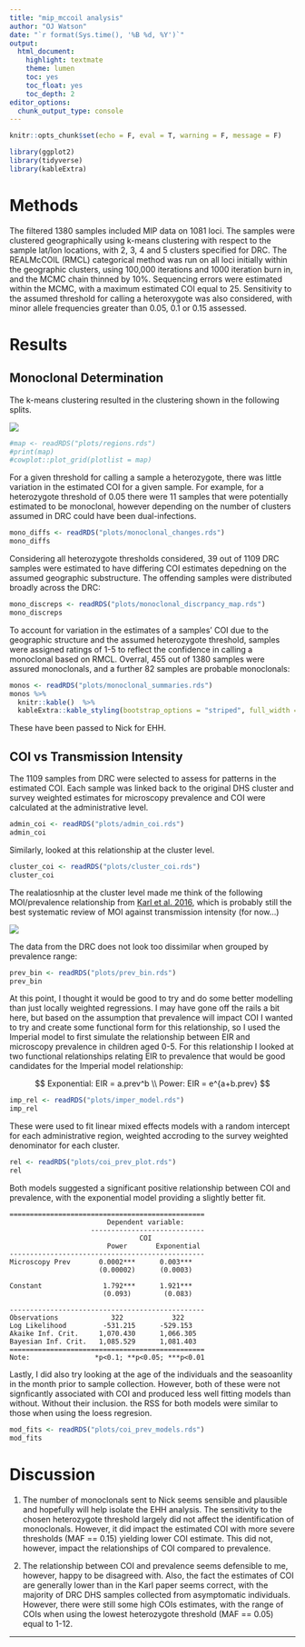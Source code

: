 ```yaml
---
title: "mip_mccoil analysis"
author: "OJ Watson"
date: "`r format(Sys.time(), '%B %d, %Y')`"
output: 
  html_document:
    highlight: textmate
    theme: lumen
    toc: yes
    toc_float: yes
    toc_depth: 2
editor_options: 
  chunk_output_type: console
---
```

  
  
```r
knitr::opts_chunk$set(echo = F, eval = T, warning = F, message = F)
```
```r
library(ggplot2)
library(tidyverse)
library(kableExtra)
```

# Methods

The filtered 1380 samples included MIP data on 1081 loci. The samples were clustered
geographically using k-means clustering with respect to the sample lat/lon locations, 
with 2, 3, 4 and 5 clusters specified for DRC. The REALMcCOIL (RMCL) categorical 
method was run on all loci initially within the geographic clusters, 
using 100,000 iterations and 1000 iteration burn in, and the MCMC chain thinned by 10%. 
Sequencing errors were estimated within the MCMC, with a maximum estimated COI equal to 25.
Sensitivity to the assumed threshold for calling a heteroxygote was also considered, with 
minor allele frequencies greater than 0.05, 0.1 or 0.15 assessed.

# Results

## Monoclonal Determination

The k-means clustering resulted in the clustering shown in the following splits.

![](plots/kmc_regions.png)
```r
#map <- readRDS("plots/regions.rds")
#print(map)
#cowplot::plot_grid(plotlist = map)
```

For a given threshold for calling a sample a heterozygote, there was little variation in the estimated
COI for a given sample. For example, for a heterozygote threshold of 0.05 there were 11 samples that
were potentially estimated to be monoclonal, however depending on the number of clusters assumed in DRC
could have been dual-infections.

```r
mono_diffs <- readRDS("plots/monoclonal_changes.rds")
mono_diffs
```

Considering all heterozygote thresholds considered, 39 out of 1109 DRC samples were estimated to 
have differing COI estimates depedning on the assumed geographic substructure. The offending samples were
distributed broadly across the DRC:

```r
mono_discreps <- readRDS("plots/monoclonal_discrpancy_map.rds")
mono_discreps
```

To account for variation in the estimates of a samples' COI due to the geographic structure and the 
assumed heterozygote threshold, samples were assigned ratings of 1-5 to reflect the confidence in calling
a monoclonal based on RMCL. Overral, 455 out of 1380 samples were assured monoclonals, and a further 82
samples are probable monoclonals:

```r
monos <- readRDS("plots/monoclonal_summaries.rds")
monos %>% 
  knitr::kable()  %>% 
  kableExtra::kable_styling(bootstrap_options = "striped", full_width = F)
```

These have been passed to Nick for EHH.

## COI vs Transmission Intensity

The 1109 samples from DRC were selected to assess for patterns in the estimated COI. Each sample
was linked back to the original DHS cluster and survey weighted estimates for microscopy prevalence
and COI were calculated at the administrative level. 

```r
admin_coi <- readRDS("plots/admin_coi.rds")
admin_coi
```

Similarly, looked at this relationship at the cluster level.

```r
cluster_coi <- readRDS("plots/cluster_coi.rds")
cluster_coi
```

The realatiosnhip at the cluster level made me think of the following MOI/prevalence relationship 
from [Karl et al. 2016](https://journals.plos.org/plosone/article?id=10.1371/journal.pone.0164054), 
which is probably still the best systematic review of MOI against transmission intensity (for now...)

![](plots/karl_moi_2016.png)


The data from the DRC does not look too dissimilar when grouped by prevalence range:

```r
prev_bin <- readRDS("plots/prev_bin.rds")
prev_bin
```

At this point, I thought it would be good to try and do some better modelling than just locally
weighted regressions. I may have gone off the rails a bit here, but based on the assumption that 
prevalence will impact COI I wanted to try and create some functional form for this relationship, 
so I used the Imperial model to first simulate the relationship between EIR and microscopy 
prevalence in children aged 0-5. For this relationship I looked at two functional relationships
relating EIR to prevalence that would be good candidates for the Imperial model relationship:

$$
Exponential: EIR = a.prev^b \\
Power: EIR = e^{a+b.prev}
$$

```r
imp_rel <- readRDS("plots/imper_model.rds")
imp_rel
```

These were used to fit linear mixed effects models with a random intercept for each administrative
region, weighted accroding to the survey weighted denominator for each cluster.

```r
rel <- readRDS("plots/coi_prev_plot.rds")
rel
```

Both models suggested a significant positive relationship between COI and prevalence, with the 
exponential model providing a slightly better fit. 

```
================================================
                        Dependent variable:     
                    ----------------------------
                                COI             
                        Power       Exponential
------------------------------------------------
Microscopy Prev       0.0002***      0.003***   
                      (0.00002)      (0.0003)   

Constant               1.792***      1.921***   
                       (0.093)        (0.083)   
                                                
------------------------------------------------
Observations             322            322     
Log Likelihood         -531.215      -529.153   
Akaike Inf. Crit.     1,070.430      1,066.305  
Bayesian Inf. Crit.   1,085.529      1,081.403  
================================================
Note:                *p<0.1; **p<0.05; ***p<0.01
```

Lastly, I did also try looking at the age of the individuals and the seasoanlity in the month 
prior to sample collection. However, both of these were not signficantly associated with COI 
and produced less well fitting models than without. Without their inclusion. the RSS for both
models were similar to those when using the loess regresion.

```r
mod_fits <- readRDS("plots/coi_prev_models.rds")
mod_fits
```

# Discussion


1. The number of monoclonals sent to Nick seems sensible and plausible and hopefully will help isolate
the EHH analysis. The sensitivity to the chosen heterozygote threshold largely did not affect the identification
of monoclonals. However, it did impact the estimated COI with more severe thresholds (MAF == 0.15) yielding
lower COI estimate. This did not, however, impact the relationships of COI compared to prevalence.
 
2. The relationship between COI and prevalence seems defensible to me, however, happy to be disagreed with. Also,
the fact the estimates of COI are generally lower than in the Karl paper seems correct, with the majority of 
DRC DHS samples collected from asymptomatic individuals. However, there were still some high COIs estimates, with
the range of COIs when using the lowest heterozygote threshold (MAF == 0.05) equal to 1-12. 

---
